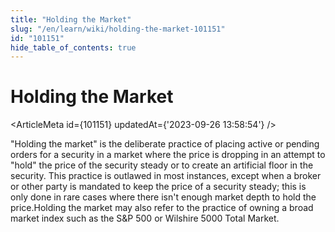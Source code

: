```yaml
---
title: "Holding the Market"
slug: "/en/learn/wiki/holding-the-market-101151"
id: "101151"
hide_table_of_contents: true
---
```



# Holding the Market

<ArticleMeta id={101151} updatedAt={'2023-09-26 13:58:54'} />
<div className='border-solid border-b border-t-0 my-4 border-[var(--ifm-color-gray-300)]' />

"Holding the market" is the deliberate practice of placing active or pending orders for a security in a market where the price is dropping in an attempt to "hold" the price of the security steady or to create an artificial floor in the security. This practice is outlawed in most instances, except when a broker or other party is mandated to keep the price of a security steady; this is only done in rare cases where there isn't enough market depth to hold the price.Holding the market may also refer to the practice of owning a broad market index such as the S&P 500 or Wilshire 5000 Total Market.

